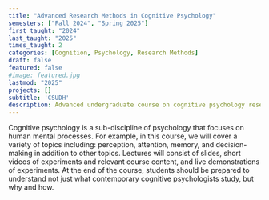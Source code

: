 ```yaml
---
title: "Advanced Research Methods in Cognitive Psychology"
semesters: ["Fall 2024", "Spring 2025"]
first_taught: "2024"
last_taught: "2025"
times_taught: 2
categories: [Cognition, Psychology, Research Methods]
draft: false
featured: false
#image: featured.jpg
lastmod: "2025"
projects: []
subtitle: 'CSUDH'
description: Advanced undergraduate course on cognitive psychology research methods
---
```


Cognitive psychology is a sub-discipline of psychology that focuses on human mental processes. For example, in this course, we will cover a variety of topics including: perception, attention, memory, and decision-making in addition to other topics. Lectures will consist of slides, short videos of experiments and relevant course content, and live demonstrations of experiments. At the end of the course, students should be prepared to understand not just what contemporary cognitive psychologists study, but why and how.


